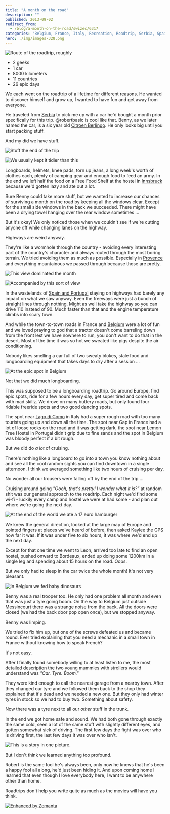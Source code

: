 ```yaml
---
title: "A month on the road"
description: ""
published: 2013-09-02
redirect_from:
  - /blog/a-month-on-the-road/swizec/6317
categories: "Belgium, France, Italy, Recreation, Roadtrip, Serbia, Spain, Travel + Events"
hero: ./img/images-328.png
---
```


![Route of the roadtrip, roughly](./img/images-328.png "Route of the roadtrip, roughly")![]()

- 2 geeks
- 1 car
- 8000 kilometers
- 11 countries
- 26 epic days

We each went on the roadtrip of a lifetime for different reasons. He wanted to discover himself and grow up, I wanted to have fun and get away from everyone.

He traveled from [Serbia](<http://maps.google.com/maps?ll=44.8,20.4666666667&spn=10.0,10.0&q=44.8,20.4666666667 (Serbia)&t=h> "Serbia") to pick me up with a car he'd bought a month prior specifically for this trip. @robertbasic is cool like that. Benny, as we later named the car, is a six year old [Citroen Berlingo](http://en.wikipedia.org/wiki/Citro%C3%ABn_Berlingo "Citroën Berlingo"). He only looks big until you start packing stuff.

And my did we have stuff.

![Stuff the end of the trip](./img/images-351.jpg "Stuff the end of the trip")

![We usually kept it tidier than this](./img/images-352.jpg "We usually kept it tidier than this")

Longboards, helmets, knee pads, torn up jeans, a long week's worth of clothes each, plenty of camping gear and enough food to feed an army. In the end we left half the food on a Free Food Shelf at the hostel in [Innsbruck](http://en.wikipedia.org/wiki/Innsbruck "Innsbruck") because we'd gotten lazy and ate out a lot.

Sure Benny could take more stuff, but we wanted to increase our chances of surviving a month on the road by keeping all the windows clear. Except for the small side windows in the back we succeeded. There might have been a drying towel hanging over the rear window sometimes ...

But it's okay! We only noticed those when we couldn't see if we're cutting anyone off while changing lanes on the highway.

Highways are weird anyway.

They're like a wormhole through the country - avoiding every interesting part of the country's character and always routed through the most boring terrain. We tried avoiding them as much as possible. Especially in [Provence](http://en.wikipedia.org/wiki/Provence "Provence") and everything mountainous we passed through because those are pretty.

![This view dominated the month](./img/images-353.jpg "This view dominated the month")

![Accompanied by this sort of view](./img/images-358.jpg "Accompanied by this sort of view")

In the wastelands of [Spain and Portugal](<http://maps.google.com/maps?ll=43.0,-4.0&spn=10.0,10.0&q=43.0,-4.0 (Iberian%20Peninsula)&t=h> "Iberian Peninsula") staying on highways had barely any impact on what we saw anyway. Even the freeways were just a bunch of straight lines through nothing. Might as well take the highway so you can drive 110 instead of 90. Much faster than that and the engine temperature climbs into scary town.

And while the town-to-town roads in France and [Belgium](<http://maps.google.com/maps?ll=50.85,4.35&spn=10.0,10.0&q=50.85,4.35 (Belgium)&t=h> "Belgium") were a lot of fun and we loved praying to god that a tractor doesn't come barreling down from the front lest we have nowhere to run, you don't want to do that in the desert. Most of the time it was so hot we sweated like pigs despite the air conditioning.

Nobody likes smelling a car full of two sweaty blokes, stale food and longboarding equipment that takes days to dry after a session ...

![At the epic spot in Belgium](./img/images-354.jpg "At the epic spot in Belgium")

Not that we did much longboarding.

This was supposed to be a longboarding roadtrip. Go around Europe, find epic spots, ride for a few hours every day, get super tired and come back with mad skillz. We drove on many buttery roads, but only found four ridable freeride spots and two good dancing spots.

The spot near [Lago di Como](<http://maps.google.com/maps?ll=46.0,9.26666666667&spn=0.1,0.1&q=46.0,9.26666666667 (Lake%20Como)&t=h> "Lake Como") in Italy had a super rough road with too many tourists going up and down all the time. The spot near Gap in France had a lot of loose rocks on the road and it was getting dark, the spot near Lemon Tree Hostel in Portugal didn't grip due to fine sands and the spot in Belgium was bloody perfect if a bit rough.

But we did do _a lot_ of cruising.

There's nothing like a longboard to go into a town you know nothing about and see all the cool random sights you can find downtown in a single afternoon. I think we averaged something like two hours of cruising per day.

No wonder all our trousers were falling off by the end of the trip ...

Cruising around going _"Oooh, that's pretty! I wonder what it is?"_ at random shit was our general approach to the roadtrip. Each night we'd find some wi-fi - luckily every camp and hostel we were at had some - and plan out where we're going the next day.

![At the end of the world we ate a 17 euro hamburger](./img/images-355.jpg "At the end of the world we ate a 17 euro hamburger")

We knew the general direction, looked at the large map of Europe and pointed fingers at places we've heard of before, then asked Kaylee the GPS how far it was. If it was under five to six hours, it was where we'd end up the next day.

Except for that one time we went to Leon, arrived too late to find an open hostel, pushed onward to Bordeaux, ended up doing some 1200km in a single leg and spending about 15 hours on the road. Oops.

But we only had to sleep in the car twice the whole month! It's not very pleasant.

![In Belgium we fed baby dinosaurs](./img/images-356.jpg "In Belgium we fed baby dinosaurs")

Benny was a real trooper too. He only had one problem all month and even that was just a tyre going boom. On the way to Belgium just outside Messincourt there was a strange noise from the back. All the doors were closed (we had the back door pop open once), but we stopped anyway.

Benny was limping.

We tried to fix him up, but one of the screws defeated us and became round. Ever tried explaining that you need a mechanic in a small town in France without knowing how to speak French?

It's not easy.

After I finally found somebody willing to at least listen to me, the most detailed description the two young mummies with strollers would understand was _"Car. Tyre. Boom."_

They were kind enough to call the nearest garage from a nearby town. After they changed our tyre and we followed them back to the shop they explained that it's dead and we needed a new one. But they only had winter tyres in stock so we had to buy two. Something about safety.

Now there was a tyre next to all our _other_ stuff in the trunk.

In the end we got home safe and sound. We had both gone through exactly the same cold, seen a lot of the same stuff with slightly different eyes, and gotten somewhat sick of driving. The first few days the fight was over who is driving first, the last few days it was over who isn't.

![This is a story in one picture.](./img/images-357.jpg "This is a story in one picture.")

But I don't think we learned anything too profound.

Robert is the same fool he's always been, only now he knows that he's been a happy fool all along, he'd just been hiding it. And upon coming home I learned that even though I love everybody here, I want to be anywhere other than home.

Roadtrips don't help you write quite as much as the movies will have you think.

[![Enhanced by Zemanta](http://img.zemanta.com/zemified_e.png?x-id=d8486254-0fb9-421a-943e-33379915fd0f)](http://www.zemanta.com/?px "Enhanced by Zemanta")
